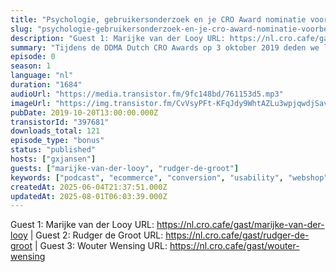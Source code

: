 ```yaml
---
title: "Psychologie, gebruikersonderzoek en je CRO Award nominatie voorbereiden, met Wouter Wensing (ISM eCompany), Rudger de Groot (MintMinds) en Marijke van der Looy (Lampenlicht)"
slug: "psychologie-gebruikersonderzoek-en-je-cro-award-nominatie-voorbereiden-met-wouter-wensing-ism-ecompany-rudger-de-groot-mintminds-en-marijke-van-der-looy-lampenlicht"
description: "Guest 1: Marijke van der Looy URL: https://nl.cro.cafe/gast/marijke-van-der-looy | Guest 2: Rudger de Groot URL: https://nl.cro.cafe/gast/rudger-de-groot | Guest 3: Wouter Wensing URL: https://nl.cro.cafe/gast/wouter-wensing"
summary: "Tijdens de DDMA Dutch CRO Awards op 3 oktober 2019 deden we live verslag vanaf het event.\r\n\r\nIn deze clip praten we met Wouter Wensing van ISM, Rudger de Groot van Mintminds en Marijke van der Looy van LampenLicht."
episode: 0
season: 1
language: "nl"
duration: "1684"
audioUrl: "https://media.transistor.fm/9fc148bd/761153d5.mp3"
imageUrl: "https://img.transistor.fm/CvVsyPFt-KFqJdy9WhtAZLu3wpjqwdjSavVVArHVjro/rs:fill:0:0:1/w:1400/h:1400/q:60/mb:500000/aHR0cHM6Ly9pbWct/dXBsb2FkLXByb2R1/Y3Rpb24udHJhbnNp/c3Rvci5mbS82ZmNk/NWZkMDdkZDYyMzZk/NjFmMmZlZDNkOGIx/OGYyYy5qcGVn.webp"
pubDate: 2019-10-20T13:00:00.000Z
transistorId: "397681"
downloads_total: 121
episode_type: "bonus"
status: "published"
hosts: ["gxjansen"]
guests: ["marijke-van-der-looy", "rudger-de-groot"]
keywords: ["podcast", "ecommerce", "conversion", "usability", "webshop", "english"]
createdAt: 2025-06-04T21:37:51.000Z
updatedAt: 2025-08-01T06:03:39.000Z
---
```


Guest 1: Marijke van der Looy URL: https://nl.cro.cafe/gast/marijke-van-der-looy | Guest 2: Rudger de Groot URL: https://nl.cro.cafe/gast/rudger-de-groot | Guest 3: Wouter Wensing URL: https://nl.cro.cafe/gast/wouter-wensing
